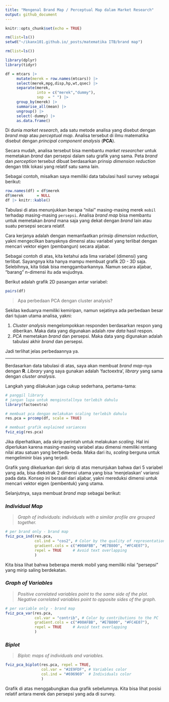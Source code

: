 ```yaml
---
title: "Mengenal Brand Map / Perceptual Map dalam Market Research"
output: github_document
---
```


```r
knitr::opts_chunk$set(echo = TRUE)

rm(list=ls())
setwd("~/ikanx101.github.io/_posts/matematika ITB/brand map")

rm(list=ls())

library(dplyr)
library(tidyr)

df = mtcars |> 
     mutate(merek = row.names(mtcars)) |> 
     select(merek,mpg,disp,hp,wt,qsec) |>
     separate(merek,
              into = c("merek","dummy"),
              sep  = " ") |>
     group_by(merek) |>
     summarise_all(mean) |>
     ungroup() |>
     select(-dummy) |>
     as.data.frame()

```

Di dunia _market research_, ada satu metode analisa yang disebut dengan _brand map_ atau _perceptual map_. Analisa tersebut di ilmu matematika disebut dengan _principal component analysis_ (__PCA__).

Secara mudah, analisa tersebut bisa membantu _market researcher_ untuk memetakan _brand_ dan persepsi dalam satu grafik yang sama. Peta _brand_ dan _perception_ tersebut dibuat berdasarkan prinsip _dimension reduction_ dengan titik lokasi yang relatif satu sama lain.

Sebagai contoh, misalkan saya memiliki data tabulasi hasil survey sebagai berikut:

```r
row.names(df) = df$merek
df$merek      = NULL
df |> knitr::kable()
```

Tabulasi di atas menunjukkan berapa "nilai" masing-masing merek `mobil` terhadap masing-masing `persepsi`. Analisa _brand map_ bisa membantu untuk memetakan _brand_ mana saja yang dekat dengan _brand_ lain atau suatu persepsi secara relatif.

Cara kerjanya adalah dengan memanfaatkan prinsip _dimension reduction_, yakni mengecilkan banyaknya dimensi atau variabel yang terlibat dengan mencari vektor eigen (pembangun) secara aljabar.

Sebagai contoh di atas, kita ketahui ada lima variabel (dimensi) yang terlibat. Sayangnya kita hanya mampu membuat grafik 2D - 3D saja. Selebihnya, kita tidak bisa menggambarkannya. Namun secara aljabar, "barang" n-dimensi itu ada wujudnya.

Berikut adalah grafik 2D pasangan antar variabel:

```r
pairs(df)
```

> Apa perbedaan PCA dengan cluster analysis?

Sekilas keduanya memiliki kemiripan, namun sejatinya ada perbedaan besar dari tujuan utama analisa, yakni:

1. _Cluster analysis_ mengelompokkan responden berdasarkan respon yang diberikan. Maka data yang digunakan adalah _raw data_ hasil respon.
1. _PCA_ memetakan _brand_ dan persepsi. Maka data yang digunakan adalah tabulasi akhir _brand_ dan persepsi.

Jadi terlihat jelas perbedaannya ya.

---

Berdasarkan data tabulasi di atas, saya akan membuat _brand map_-nya dengan __R__. _Library_ yang saya gunakan adalah 'factoextra', _library_ yang sama dengan _cluster analysis_.

Langkah yang dilakukan juga cukup sederhana, pertama-tama:

```r
# panggil library
# jangan lupa untuk menginstallnya terlebih dahulu
library(factoextra)

# membuat pca dengan melakukan scaling terlebih dahulu
res.pca = prcomp(df, scale = TRUE)

# membuat grafik explained variances
fviz_eig(res.pca)
```

Jika diperhatikan, ada skrip perintah untuk melakukan _scaling_. Hal ini diperlukan karena masing-masing variabel atau dimensi memiliki rentang nilai atau satuan yang berbeda-beda. Maka dari itu, _scaling_ berguna untuk mengeliminir bias yang terjadi.

Grafik yang dikeluarkan dari skrip di atas menunjukan bahwa dari 5 variabel yang ada, bisa diekstrak 2 dimensi utama yang bisa 'menjelaskan' variansi pada data. Konsep ini berasal dari aljabar, yakni mereduksi dimensi untuk mencari vektor eigen (pembentuk) yang utama.

Selanjutnya, saya membuat _brand map_ sebagai berikut:

### _Individual Map_

> _Graph of individuals: individuals with a similar profile are grouped together._

```r
# per brand only - brand map
fviz_pca_ind(res.pca,
             col.ind = "cos2", # Color by the quality of representation
             gradient.cols = c("#00AFBB", "#E7B800", "#FC4E07"),
             repel = TRUE     # Avoid text overlapping
             )
```

Kita bisa lihat bahwa beberapa merek mobil yang memiliki nilai "persepsi" yang mirip saling berdekatan.

### _Graph of Variables_

> _Positive correlated variables point to the same side of the plot. Negative correlated variables point to opposite sides of the graph._

```r
# per variable only - brand map
fviz_pca_var(res.pca,
             col.var = "contrib", # Color by contributions to the PC
             gradient.cols = c("#00AFBB", "#E7B800", "#FC4E07"),
             repel = TRUE     # Avoid text overlapping
             )
```

### _Biplot_

> _Biplot: maps of individuals and variables._

```r
fviz_pca_biplot(res.pca, repel = TRUE,
                col.var = "#2E9FDF", # Variables color
                col.ind = "#696969"  # Individuals color
                )
```

Grafik di atas menggabungkan dua grafik sebelumnya. Kita bisa lihat posisi relatif antara merek dan persepsi yang ada di survey.